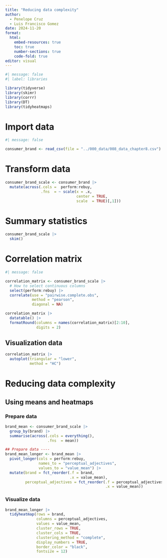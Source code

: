 ---
title: "Reducing data complexity"
author: 
  - Penelope Cruz
  - Luis Francisco Gomez
date: 2024-11-20
format: 
  html:
    embed-resources: true
    toc: true
    number-sections: true
    code-fold: true
editor: visual
---

```{r}
#| message: false
#| label: libraries

library(tidyverse)
library(skimr)
library(corrr)
library(DT)
library(tidyheatmaps)
```

# Import data

```{r}
#| message: false

consumer_brand <- read_csv(file = "../000_data/008_data_chapter8.csv")

```

# Transform data

```{r}
consumer_brand_scale <- consumer_brand |> 
  mutate(across(.cols =  perform:rebuy, 
                .fns  = ~ scale(x = .x,
                                center = TRUE,
                                scale  = TRUE)[,1]))
```

# Summary statistics

```{r}
consumer_brand_scale |> 
  skim()
```

# Correlation matrix

```{r}
#| message: false

correlation_matrix <- consumer_brand_scale |> 
  # How to select continuous columns
  select(perform:rebuy) |> 
  correlate(use = "pairwise.complete.obs", 
            method = "pearson",
            diagonal = NA)

correlation_matrix |> 
  datatable() |> 
  formatRound(columns = names(correlation_matrix)[2:10],
              digits = 2)
```

## Visualization data

```{r}
correlation_matrix |> 
  autoplot(triangular = "lower", 
           method = "HC")
```

# Reducing data complexity

## Using means and heatmaps

### Prepare data

```{r}
brand_mean <- consumer_brand_scale |> 
  group_by(brand) |> 
  summarise(across(.cols = everything(),
                   .fns  = mean))

## Prepare data ----
brand_mean_longer <- brand_mean |> 
  pivot_longer(cols = perform:rebuy, 
               names_to = "perceptual_adjectives", 
               values_to = "value_mean") |> 
  mutate(brand = fct_reorder(.f = brand, 
                             .x = value_mean),
         perceptual_adjectives = fct_reorder(.f = perceptual_adjectives,
                                             .x = value_mean))
```

### Visualize data

```{r}
brand_mean_longer |> 
  tidyheatmap(rows = brand,
              columns = perceptual_adjectives,
              values = value_mean, 
              cluster_rows = TRUE,
              cluster_cols = TRUE,
              clustering_method = "complete", 
              display_numbers = TRUE, 
              border_color = "black", 
              fontsize = 12)
```

